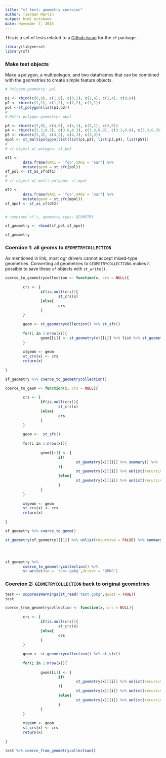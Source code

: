 ```yaml
---
title: "sf test: geometry coercion"
author: Tiernan Martin
output: html_notebook
date: November 7, 2016
---
```


This is a set of tests related to a [Github issue](https://github.com/edzer/sfr/issues/49) for the `sf` package. 


```r
library(tidyverse)
library(sf)
```

### Make test objects
Make a polygon, a multipolygon, and two dataframes that can be combined with the geometries to create simple feature objects.
```r

# Polygon geometry: pol

p1 <- rbind(c(0,0), c(1,0), c(3,2), c(2,4), c(1,4), c(0,0))
p2 <- rbind(c(1,1), c(1,2), c(2,2), c(1,1))
pol <-st_polygon(list(p1,p2))
# 
# Multi-polygon geometry: mpol

p3 <- rbind(c(3,0), c(4,0), c(4,1), c(3,1), c(3,0))
p4 <- rbind(c(3.3,0.3), c(3.8,0.3), c(3.8,0.8), c(3.3,0.8), c(3.3,0.3))[5:1,]
p5 <- rbind(c(3,3), c(4,2), c(4,3), c(3,3))
mpol <- st_multipolygon(list(list(p1,p2), list(p3,p4), list(p5)))
# 
# sf object w/ polygon: sf_pol

df1 <- 
        data.frame(VAR1 = 'foo',VAR2 = 'bar') %>% 
        mutate(geom = st_sfc(pol))
sf_pol <- st_as_sf(df1) 
# 
# sf object w/ multi-polygon: sf_mpol

df2 <- 
        data.frame(VAR1 = 'foo',VAR2 = 'bar') %>% 
        mutate(geom = st_sfc(mpol))
sf_mpol <- st_as_sf(df2)


# combined sf's, geometry type: GEOMETRY

sf_geometry <- rbind(sf_pol,sf_mpol)

sf_geometry


```



### Coercion 1: all geoms to `GEOMETRYCOLLECTION`
As mentioned in link, most ogr drivers cannot accept mixed-type geometries. Converting all geometries to `GEOMETRYCOLLECTION`s makes it possible to save these `sf` objects with `st_write()`.
```r

coerce_to_geometrycollection <- function(x, crs = NULL){
        
        crs <- {
                if(is.null(crs)){
                        st_crs(x)
                }else{
                        crs
                } 
        }
        
        geom <- st_geometrycollection() %>% st_sfc()
        
        for(i in 1:nrow(x)){
                geom[[i]] <- st_geometry(x)[[i]] %>% list %>% st_geometrycollection()
        }
        
        x$geom <- geom
        st_crs(x) <- crs
        return(x)
        
}

sf_geometry %>% coerce_to_geometrycollection()

coerce_to_geom <- function(x, crs = NULL){
        
        crs <- {
                if(is.null(crs)){
                        st_crs(x)
                }else{
                        crs
                } 
        }
        
        geom <-  st_sfc()
        
        for(i in 1:nrow(x)){
                
                geom[[i]] <- {
                        if(
                                st_geometry(x)[[i]] %>% summary() %>% .[1,3] == "list"
                        ){
                                st_geometry(x)[[i]] %>% unlist(recursive = FALSE) %>% st_multipolygon()
                        }else{
                                st_geometry(x)[[i]] %>% unlist(recursive = FALSE) %>% st_polygon()
                        }
                }
        }
        
        x$geom <- geom
        st_crs(x) <- crs
        return(x)
        
}

sf_geometry %>% coerce_to_geom()

st_geometry(sf_geometry)[[1]] %>% unlist(recursive = FALSE) %>% summary()




sf_geometry %>% 
        coerce_to_geometrycollection() %>% 
        st_write(dsn = 'test.gpkg',driver = 'GPKG')

```


### Coercion 2: `GEOMETRYCOLLECTION` back to original geometries

```r

test <- suppressWarnings(st_read('test.gpkg',quiet = TRUE)) 
test

coerce_from_geometrycollection <- function(x, crs = NULL){
        
        crs <- {
                if(is.null(crs)){
                        st_crs(x)
                }else{
                        crs
                } 
        }
        
        geom <- st_geometrycollection() %>% st_sfc()
        
        for(i in 1:nrow(x)){
                
                geom[[i]] <- {
                        if(
                                st_geometry(x)[[i]] %>% unlist(recursive = FALSE) %>% summary() %>% .[1,3] == "list"
                        ){
                                st_geometry(x)[[i]] %>% unlist(recursive = FALSE) %>% st_multipolygon()
                        }else{
                                st_geometry(x)[[i]] %>% unlist(recursive = FALSE) %>% st_polygon()
                        }
                }
        }
        
        x$geom <- geom
        st_crs(x) <- crs
        return(x)
        
}

test %>% coerce_from_geometrycollection()

```


